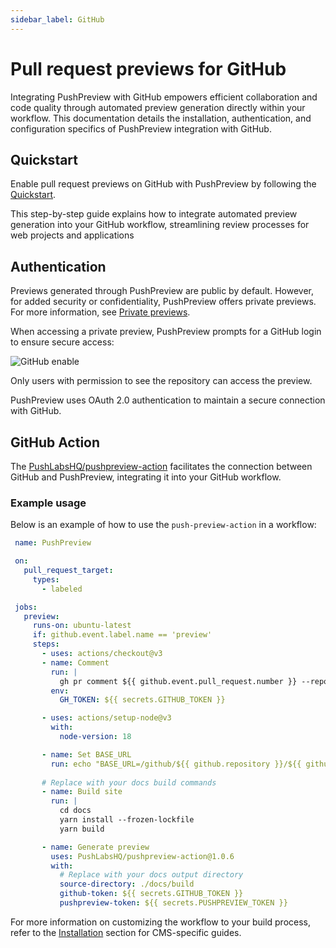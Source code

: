 ```yaml
---
sidebar_label: GitHub
---
```


# Pull request previews for GitHub

Integrating PushPreview with GitHub empowers efficient collaboration and code quality through automated preview generation directly within your workflow. This documentation details the installation, authentication, and configuration specifics of PushPreview integration with GitHub.

## Quickstart

Enable pull request previews on GitHub with PushPreview by following the [Quickstart](/quickstart.md). 

This step-by-step guide explains how to integrate automated preview generation into your GitHub workflow, streamlining review processes for web projects and applications

## Authentication

Previews generated through PushPreview are public by default. However, for added security or confidentiality, PushPreview offers private previews. For more information, see [Private previews](/configuration/private-previews.md).

When accessing a private preview, PushPreview prompts for a GitHub login to ensure secure access:

![GitHub enable](../images/auth-github.png)

Only users with permission to see the repository can access the preview.

PushPreview uses OAuth 2.0 authentication to maintain a secure connection with GitHub.

## GitHub Action

The [PushLabsHQ/pushpreview-action](https://github.com/PushLabsHQ/pushpreview-action) facilitates the connection between GitHub and PushPreview, integrating it into your GitHub workflow.

### Example usage

Below is an example of how to use the `push-preview-action` in a workflow:

```yaml
 name: PushPreview

 on:
   pull_request_target:
     types:
       - labeled

 jobs:
   preview:
     runs-on: ubuntu-latest
     if: github.event.label.name == 'preview'
     steps:
       - uses: actions/checkout@v3
       - name: Comment
         run: |
           gh pr comment ${{ github.event.pull_request.number }} --repo ${{ github.repository }} --body "⚙️ Hang tight! PushPreview is currently building your preview. We'll share the URL as soon as it's ready."
         env:
           GH_TOKEN: ${{ secrets.GITHUB_TOKEN }}

       - uses: actions/setup-node@v3
         with:
           node-version: 18

       - name: Set BASE_URL
         run: echo "BASE_URL=/github/${{ github.repository }}/${{ github.event.number }}/" >> $GITHUB_ENV
       
       # Replace with your docs build commands
       - name: Build site
         run: |
           cd docs
           yarn install --frozen-lockfile
           yarn build

       - name: Generate preview
         uses: PushLabsHQ/pushpreview-action@1.0.6
         with:
           # Replace with your docs output directory
           source-directory: ./docs/build
           github-token: ${{ secrets.GITHUB_TOKEN }}
           pushpreview-token: ${{ secrets.PUSHPREVIEW_TOKEN }}
```

For more information on customizing the workflow to your build process, refer to the [Installation](/category/installation) section for CMS-specific guides.
